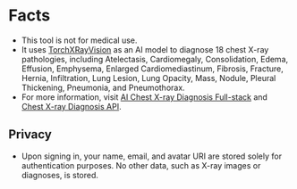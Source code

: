 # Facts

- This tool is not for medical use.
- It uses <a href="https://github.com/mlmed/torchxrayvision" target="_blank">TorchXRayVision</a> as an AI model to diagnose 18 chest X-ray pathologies, including Atelectasis, Cardiomegaly, Consolidation, Edema, Effusion, Emphysema, Enlarged Cardiomediastinum, Fibrosis, Fracture, Hernia, Infiltration, Lung Lesion, Lung Opacity, Mass, Nodule, Pleural Thickening, Pneumonia, and Pneumothorax.
- For more information, visit <a href="https://github.com/kanasva/ai-chest-xray-diagnosis-full-stack" target="_blank">AI Chest X-ray Diagnosis Full-stack</a> and <a href="https://github.com/kanasva/ai-chest-xray-diagnosis-api" target="_blank">Chest X-ray Diagnosis API</a>.

## Privacy

- Upon signing in, your name, email, and avatar URI are stored solely for authentication purposes. No other data, such as X-ray images or diagnoses, is stored.
